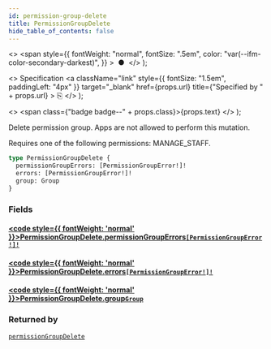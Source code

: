 ```yaml
---
id: permission-group-delete
title: PermissionGroupDelete
hide_table_of_contents: false
---
```


  <>
    <span
      style={{
        fontWeight: "normal",
        fontSize: ".5em",
        color: "var(--ifm-color-secondary-darkest)",
      }}
    >
      &nbsp;●&nbsp;
    </span>
  </>
);

  <>
    Specification
    <a
      className="link"
      style={{ fontSize: "1.5em", paddingLeft: "4px" }}
      target="\_blank"
      href={props.url}
      title={"Specified by " + props.url}
    >
      ⎘
    </a>
  </>
);

  <>
    <span class={"badge badge--" + props.class}>{props.text}</span>
  </>
);

Delete permission group. Apps are not allowed to perform this mutation.

Requires one of the following permissions: MANAGE_STAFF.

```graphql
type PermissionGroupDelete {
  permissionGroupErrors: [PermissionGroupError!]!
  errors: [PermissionGroupError!]!
  group: Group
}
```

### Fields

#### [<code style={{ fontWeight: 'normal' }}>PermissionGroupDelete.<b>permissionGroupErrors</b></code>](#)<Bullet />[`[PermissionGroupError!]!`](../../../developer/api-reference/objects/permission-group-error) <Badge class="secondary" text="non-null"/> <Badge class="secondary" text="object"/>

>

#### [<code style={{ fontWeight: 'normal' }}>PermissionGroupDelete.<b>errors</b></code>](#)<Bullet />[`[PermissionGroupError!]!`](../../../developer/api-reference/objects/permission-group-error) <Badge class="secondary" text="non-null"/> <Badge class="secondary" text="object"/>

>

#### [<code style={{ fontWeight: 'normal' }}>PermissionGroupDelete.<b>group</b></code>](#)<Bullet />[`Group`](../../../developer/api-reference/objects/group) <Badge class="secondary" text="object"/>

>

### Returned by

[`permissionGroupDelete`](../../../developer/api-reference/mutations/permission-group-delete) <Badge class="secondary" text="mutation"/>
